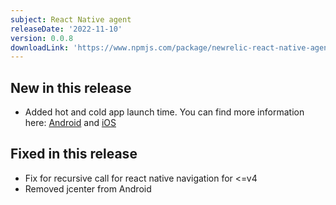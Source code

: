 ```yaml
---
subject: React Native agent
releaseDate: '2022-11-10'
version: 0.0.8
downloadLink: 'https://www.npmjs.com/package/newrelic-react-native-agent/v/0.0.8'
---
```


## New in this release

* Added hot and cold app launch time. You can find more information here: [Android](https://docs.newrelic.com/docs/mobile-monitoring/new-relic-mobile-android/install-configure/configure-app-launch-time-android-apps) and [iOS](https://docs.newrelic.com/docs/mobile-monitoring/new-relic-mobile-ios/configuration/app-launch-times-ios-apps)


## Fixed in this release

* Fix for recursive call for react native navigation for <=v4
* Removed jcenter from Android

